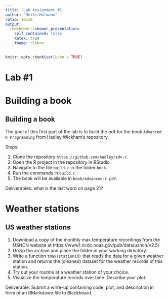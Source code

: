 ```yaml
---
title: 'Lab Assignment #1'
author: "Heike Hofmann"
ratio: 16x10
output:
  rmdshower::shower_presentation:
    self_contained: false
    katex: true
    theme: ribbon
---
```


```r
knitr::opts_chunk$set(echo = TRUE)
```

# Lab #1

# Building a book

## Building a book

The goal of this first part of the lab is to build the pdf for the book `Advanced R Programming` from Hadley Wickham's repository.

Steps:

1. Clone the repository `https://github.com/hadley/adv-r`.
2. Open the R project in the repository in RStudio.
3. Navigate to the file `build.r` in the folder `book`.
4. Run the commands in `build.r`.
5. The book will be available in `book/advanced-r.pdf`.

Deliverables: what is the last word on page 21?

# Weather stations

## US weather stations

1. Download a copy of the monthly max temperature recordings from the USHCN website at https://www1.ncdc.noaa.gov/pub/data/ushcn/v2.5/
2. Unzip the archive and place the folder in your working directory.
3. Write a function `tmax(stationid)` that reads the data for a given weather station and returns the (cleaned) dataset for the weather records of this station. 
4. Try out your routine at a weather station of your choice. 
5. Visualize the temperature records over time. Describe your plot.

Deliverable: Submit a write-up containing code, plot, and description in form of an RMarkdown file to Blackboard. 
